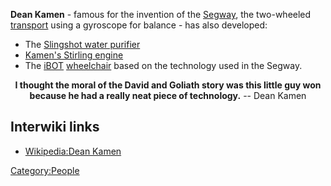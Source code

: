  
'''Dean Kamen''' - famous for the invention of the [[Segway]]{{w|Segway}}, the two-wheeled [[transport]] using a gyroscope for balance - has also developed: 
* The [[Slingshot water purifier]]
* [[Kamen's Stirling engine]]
* The [[iBOT]]{{w|iBOT}} [[wheelchair]] based on the technology used in the Segway.

<center>'''I thought the moral of the David and Goliath story was this little guy won because he had a really neat piece of technology.''' -- Dean Kamen </center>

== Interwiki links ==

* [[Wikipedia:Dean Kamen]]

[[Category:People]]